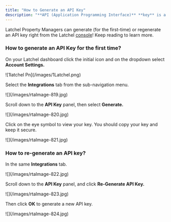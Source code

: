 ```yaml
---
title: "How to Generate an API Key"
description: "**API (Application Programming Interface)** **key** is a unique identifier that is used to authenticate and authorize your access to your Latchel console. It serves as your security token."
---
```


Latchel Property Managers can generate (for the first-time) or regenerate an API key right from the Latchel [console](http://app.latchel.com/)\! Keep reading to learn more.

### **How to generate an API Key for the first time?**

On your Latchel dashboard click the initial icon and on the dropdown select **Account Settings.**

<Frame>
  ![1latchel Pn](/images/1Latchel.png)
</Frame>

Select the **Integrations** tab from the sub-navigation menu.

<Frame>
  ![](/images/rtaImage-819.jpg)
</Frame>

Scroll down to the **API Key** panel, then select **Generate.**

<Frame>
  ![](/images/rtaImage-820.jpg)
</Frame>

Click on the eye symbol to view your key. You should copy your key and keep it secure.

<Frame>
  ![](/images/rtaImage-821.jpg)
</Frame>

### ****How to re-generate an API key?****

In the same **Integrations** tab.

<Frame>
  ![](/images/rtaImage-822.jpg)
</Frame>

Scroll down to the **API Key** panel, and click **Re-Generate API Key.**

<Frame>
  ![](/images/rtaImage-823.jpg)
</Frame>

Then click **OK** to generate a new API key.

<Frame>
  ![](/images/rtaImage-824.jpg)
</Frame>
